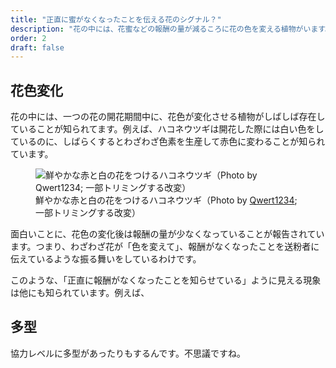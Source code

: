 ```yaml
---
title: "正直に蜜がなくなったことを伝える花のシグナル？"
description: "花の中には、花蜜などの報酬の量が減るころに花の色を変える植物がいます。まるで色を変えることで報酬がなくなったことを「正直」に送粉者に伝えているようなこの振る舞いの裏にある、適応的な意義を研究してみました。"
order: 2
draft: false
---
```


## 花色変化
花の中には、一つの花の開花期間中に、花色が変化させる植物がしばしば存在していることが知られてます。例えば、ハコネウツギは開花した際には白い色をしているのに、しばらくするとわざわざ色素を生産して赤色に変わることが知られています。

![鮮やかな赤と白の花をつけるハコネウツギ（Photo by [Qwert1234](https://commons.wikimedia.org/wiki/File:Weigela_coraeensis_10.JPG); 一部トリミングする改変）](floral_color_change/Weigela_coraeensis_10_small.jpg)

面白いことに、花色の変化後は報酬の量が少なくなっていることが報告されています。つまり、わざわざ花が「色を変えて」、報酬がなくなったことを送粉者に伝えているような振る舞いをしているわけです。

このような、「正直に報酬がなくなったことを知らせている」ように見える現象は他にも知られています。例えば、

## 多型
協力レベルに多型があったりもするんです。不思議ですね。

